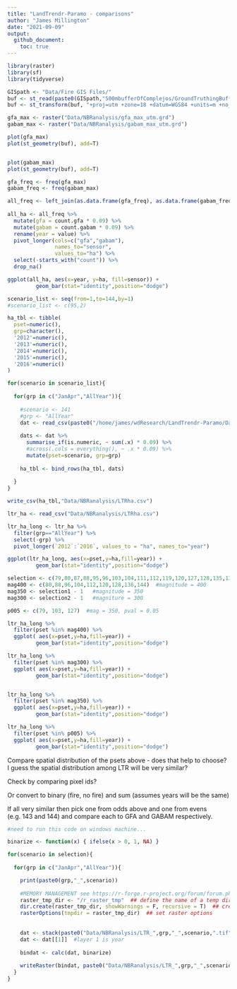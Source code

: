 ```yaml
---
title: "LandTrendr-Paramo - comparisons"
author: "James Millington"
date: "2021-09-09"
output: 
  github_document:
    toc: true
---
```



```r
library(raster)
library(sf)
library(tidyverse)
```

```r

GISpath <- "Data/Fire GIS Files/" 
buf <- st_read(paste0(GISpath,"500mbufferOfComplejos/GroundTruthingBuffer500m.shp"))
buf <- st_transform(buf, "+proj=utm +zone=18 +datum=WGS84 +units=m +no_defs")

gfa_max <- raster("Data/NBRanalysis/gfa_max_utm.grd")
gabam_max <- raster("Data/NBRanalysis/gabam_max_utm.grd")

plot(gfa_max)
plot(st_geometry(buf), add=T)


plot(gabam_max)
plot(st_geometry(buf), add=T)

```


```r
gfa_freq <- freq(gfa_max)
gabam_freq <- freq(gabam_max)

all_freq <- left_join(as.data.frame(gfa_freq), as.data.frame(gabam_freq), by = "value", suffix=c(".gfa",".gabam"))
  
all_ha <- all_freq %>%
  mutate(gfa = count.gfa * 0.09) %>% 
  mutate(gabam = count.gabam * 0.09) %>%
  rename(year = value) %>%
  pivot_longer(cols=c("gfa","gabam"),
               names_to="sensor",
               values_to="ha") %>%
  select(-starts_with("count")) %>%
  drop_na()

ggplot(all_ha, aes(x=year, y=ha, fill=sensor)) +
         geom_bar(stat="identity",position="dodge")

```


```r

scenario_list <- seq(from=1,to=144,by=1)
#scenario_list <- c(95,2)

ha_tbl <- tibble(
  pset=numeric(),
  grp=character(),
  '2012'=numeric(),
  '2013'=numeric(),
  '2014'=numeric(),
  '2015'=numeric(),
  '2016'=numeric()
)

for(scenario in scenario_list){
  
  for(grp in c("JanApr","AllYear")){
    
    #scenario <- 141
    #grp <- "AllYear"
    dat <- read_csv(paste0("/home/james/wdResearch/LandTrendr-Paramo/Data/GABAM/PixelOverlap_",grp,"_",scenario,"gabam.csv"))
    
    dats <- dat %>%
      summarise_if(is.numeric, ~ sum(.x) * 0.09) %>%
      #across(.cols = everything(), ~ .x * 0.09) %>%
      mutate(pset=scenario, grp=grp)
      
    ha_tbl <- bind_rows(ha_tbl, dats)
    
  }
}

write_csv(ha_tbl,"Data/NBRanalysis/LTRha.csv")

```

```r

ltr_ha <- read_csv("Data/NBRanalysis/LTRha.csv")

ltr_ha_long <- ltr_ha %>%
  filter(grp=="AllYear") %>%
  select(-grp) %>%
  pivot_longer(`2012`:`2016`, values_to = "ha", names_to="year")

ggplot(ltr_ha_long, aes(x=pset,y=ha,fill=year)) +
         geom_bar(stat="identity",position="dodge")

```


``` r

selection <- c(79,80,87,88,95,96,103,104,111,112,119,120,127,128,135,136,143,144) 
mag400 <- c(80,88,96,104,112,120,128,136,144)  #magnitude = 400
mag350 <- selection1 - 1   #magnitude = 350
mag300 <- selection2 - 1   #magniture = 300

p005 <- c(79, 103, 127)  #mag = 350, pval = 0.05

ltr_ha_long %>%
  filter(pset %in% mag400) %>%
  ggplot( aes(x=pset,y=ha,fill=year)) +
         geom_bar(stat="identity",position="dodge")

ltr_ha_long %>%
  filter(pset %in% mag300) %>%
  ggplot( aes(x=pset,y=ha,fill=year)) +
         geom_bar(stat="identity",position="dodge")


ltr_ha_long %>%
  filter(pset %in% mag350) %>%
  ggplot( aes(x=pset,y=ha,fill=year)) +
         geom_bar(stat="identity",position="dodge")

ltr_ha_long %>%
  filter(pset %in% p005) %>%
  ggplot( aes(x=pset,y=ha,fill=year)) +
         geom_bar(stat="identity",position="dodge")

```


Compare spatial distribution of the psets above - does that help to choose? I guess the spatial distribution among LTR will be very similar?  

Check by comparing pixel ids? 

Or convert to binary (fire, no fire) and sum (assumes years will be the same)

If all very similar then pick one from odds above and one from evens (e.g. 143 and 144) and compare each to GFA and GABAM respectively.

``` r
#need to run this code on windows machine... 

binarize <- function(x) { ifelse(x > 0, 1, NA) }

for(scenario in selection){
  
  for(grp in c("JanApr","AllYear")){

    print(paste0(grp,"_",scenario))
    
    #MEMORY MANAGEMENT see https://r-forge.r-project.org/forum/forum.php?thread_id=30946&forum_id=995&group_id=302
    raster_tmp_dir <- "/r_raster_tmp"  ## define the name of a temp directory where raster tmp files will be stored
    dir.create(raster_tmp_dir, showWarnings = F, recursive = T)  ## create the directory
    rasterOptions(tmpdir = raster_tmp_dir)  ## set raster options
    
    
    dat <- stack(paste0("Data/NBRanalysis/LTR_",grp,"_",scenario,".tif"))
    dat <- dat[[1]]  #layer 1 is year
    
    bindat <- calc(dat, binarize)
    
    writeRaster(bindat, paste0("Data/NBRanalysis/LTR_",grp,"_",scenario,"_binary.tif"))
  }
}


```
